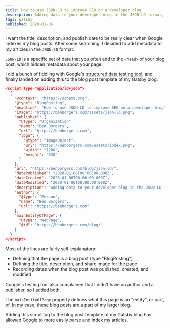 ```yaml
---
title: How to use JSON-LD to improve SEO on a developer blog
description: Adding data to your developer blog in the JSON-LD format, like the title, description, share image, author, and date published, can make it easier for Google to parse and index your articles.
tags: gatsby
published: 2020-01-06
---
```


I want the title, description, and publish date to be really clear when Google indexes my blog posts. After some searching, I decided to add metadata to my articles in the `JSON-lD` format. 

`JSON-LD` is a specific set of data that you often add to the `<head>` of your blog post, which hidden metadata about your page. 

I did a bunch of fiddling with Google's [structured data testing tool](https://search.google.com/structured-data/testing-tool), and finally landed on adding this to the blog post template of my Gatsby blog: 

```json
<script type="application/ld+json">
  {
    "@context": "https://schema.org", 
    "@type": "BlogPosting",
    "headline": "How to use JSON-LD to improve SEO on a developer blog",
    "image": "https://benborgers.com/assets/json-ld.png",
    "publisher": {
      "@type": "Organization",
      "name": "Ben Borgers",
      "url": "https://benborgers.com",
      "logo": {
        "@type": "ImageObject",
        "url": "https://benborgers.com/assets/index.png",
        "width": "1200",
        "height": "630"
      }
    },
    "url": "https://benborgers.com/blog/json-ld/",
    "datePublished": "2020-01-06T00:00:00.000Z",
    "dateCreated": "2020-01-06T00:00:00.000Z",
    "dateModified": "2020-01-06T00:00:00.000Z",
    "description": "Adding data to your developer blog in the JSON-LD format, like the title, description, share image, author, and date published, can make it easier for Google to parse and index your articles.",
    "author": {
      "@type": "Person",
      "name": "Ben Borgers",
      "url": "https://benborgers.com"
    },
    "mainEntityOfPage": {
      "@type": "WebPage",
      "@id": "https://benborgers.com/blog/"
    }
  }
</script>
```

Most of the lines are fairly self-explanatory:
* Defining that the page is a blog post (type "BlogPosting")
* Defining the title, description, and share image for the page
* Recording dates when the blog post was published, created, and modified

Google's testing tool also complained that I didn't have an author and a publisher, so I added both. 

The `mainEntityOfPage` property defines what this page is an "entity", or part, of. In my case, these blog posts are a part of my larger blog. 

Adding this script tag to the blog post template of my Gatsby blog has allowed Google to more easily parse and index my articles. 